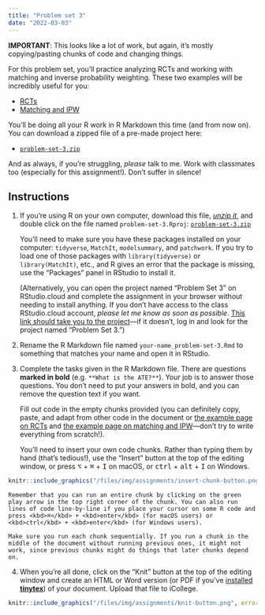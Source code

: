 ```yaml
---
title: "Problem set 3"
date: "2022-03-03"
---
```


:::{.callout-note}
**IMPORTANT**: This looks like a lot of work, but again, it's mostly copying/pasting chunks of code and changing things.
:::

For this problem set, you'll practice analyzing RCTs and working with matching and inverse probability weighting. These two examples will be incredibly useful for you:

- [RCTs](/example/rcts.qmd)
- [Matching and IPW](/example/matching-ipw.qmd)

You'll be doing all your R work in R Markdown this time (and from now on). You can download a zipped file of a pre-made project here:

- [<i class="fas fa-file-archive"></i> `problem-set-3.zip`](/projects/problem-set-3.zip)

And as always, if you're struggling, *please* talk to me. Work with classmates too (especially for this assignment!). Don't suffer in silence!


## Instructions

1. If you're using R on your own computer, download this file, [*unzip it*](/resource/unzipping.qmd), and double click on the file named `problem-set-3.Rproj`: [<i class="fas fa-file-archive"></i> `problem-set-3.zip`](/projects/problem-set-3.zip)

    You'll need to make sure you have these packages installed on your computer: `tidyverse`, `MatchIt`, `modelsummary`, and `patchwork`. If you try to load one of those packages with `library(tidyverse)` or `library(MatchIt)`, etc., and R gives an error that the package is missing, use the "Packages" panel in RStudio to install it.

    (Alternatively, you can open the project named "Problem Set 3" on RStudio.cloud and complete the assignment in your browser without needing to install anything. If you don't have access to the class RStudio.cloud account, *please let me know as soon as possible*. [This link should take you to the project](https://rstudio.cloud/spaces/205054/project/3424157)—if it doesn't, log in and look for the project named "Problem Set 3.")

2. Rename the R Markdown file named `your-name_problem-set-3.Rmd` to something that matches your name and open it in RStudio.

3. Complete the tasks given in the R Markdown file. There are questions **marked in bold** (e.g. `**What is the ATE?**`). Your job is to answer those questions. You don't need to put your answers in bold, and you can remove the question text if you want.

    Fill out code in the empty chunks provided (you can definitely copy, paste, and adapt from other code in the document or [the example page on RCTs](/example/rcts.qmd) and [the example page on matching and IPW](/example/matching-ipw.qmd)—don't try to write everything from scratch!). 

    You'll need to insert your own code chunks. Rather than typing them by hand (that's tedious!), use the "Insert" button at the top of the editing window, or press  <kbd>⌥</kbd> + <kbd>⌘</kbd> + <kbd>I</kbd> on macOS, or <kbd>ctrl</kbd> + <kbd>alt</kbd> + <kbd>I</kbd> on Windows.

```r
knitr::include_graphics("/files/img/assignments/insert-chunk-button.png", error = FALSE)
```

    Remember that you can run an entire chunk by clicking on the green play arrow in the top right corner of the chunk. You can also run lines of code line-by-line if you place your cursor on some R code and press <kbd>⌘</kbd> + <kbd>enter</kbd> (for macOS users) or <kbd>ctrl</kbd> + <kbd>enter</kbd> (for Windows users).

    Make sure you run each chunk sequentially. If you run a chunk in the middle of the document without running previous ones, it might not work, since previous chunks might do things that later chunks depend on.

4. When you're all done, click on the "Knit" button at the top of the editing window and create an HTML or Word version (or PDF if you've [installed **tinytex**](/resource/install.qmd#install-tinytex)) of your document. Upload that file to iCollege.

```r
knitr::include_graphics("/files/img/assignments/knit-button.png", error = FALSE)
```
